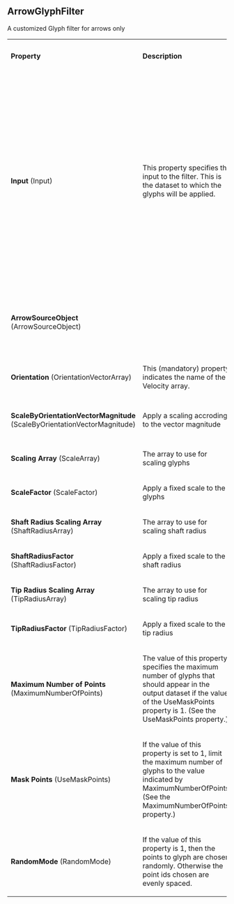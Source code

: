 
==ArrowGlyphFilter==

A customized Glyph filter for arrows only

{| class="PropertiesTable" border="1" cellpadding="5"
|-
| '''Property'''
| '''Description'''
| '''Default Value(s)'''
| '''Restrictions'''

|-
|'''Input''' (Input)
|

This property specifies the input to the filter.
This is the dataset to which the glyphs will be applied.

|

|
Accepts input of following types:
* vtkDataSet
The dataset must contain a field array ()

The dataset must contain a field array (point)

with 3 component(s).

The dataset must contain a field array (point)

with 1 component(s).

|-
|'''ArrowSourceObject''' (ArrowSourceObject)
|

|

|
The value can be one of the following:
* ArrowSource (sources)

|-
|'''Orientation''' (OrientationVectorArray)
|

This (mandatory) property indicates the name of the Velocity array.

|
direction
|
An array of vectors is required.
|-
|'''ScaleByOrientationVectorMagnitude''' (ScaleByOrientationVectorMagnitude)
|

Apply a scaling accroding to the vector magnitude

|
1
|
Accepts boolean values (0 or 1).
|-
|'''Scaling Array''' (ScaleArray)
|

The array to use for scaling glyphs

|
Scale
|

|-
|'''ScaleFactor''' (ScaleFactor)
|

Apply a fixed scale to the glyphs

|
1.0
|

|-
|'''Shaft Radius Scaling Array''' (ShaftRadiusArray)
|

The array to use for scaling shaft radius

|
Scale
|

|-
|'''ShaftRadiusFactor''' (ShaftRadiusFactor)
|

Apply a fixed scale to the shaft radius

|
1.0
|

|-
|'''Tip Radius Scaling Array''' (TipRadiusArray)
|

The array to use for scaling tip radius

|
Scale
|

|-
|'''TipRadiusFactor''' (TipRadiusFactor)
|

Apply a fixed scale to the tip radius

|
1.0
|

|-
|'''Maximum Number of Points''' (MaximumNumberOfPoints)
|

The value of this property specifies the maximum number of glyphs that should appear in the output dataset if the value of the UseMaskPoints property is 1. (See the UseMaskPoints property.)

|
5000
|

|-
|'''Mask Points''' (UseMaskPoints)
|

If the value of this property is set to 1, limit the maximum number of glyphs to the value indicated by MaximumNumberOfPoints. (See the MaximumNumberOfPoints property.)

|
1
|
Accepts boolean values (0 or 1).
|-
|'''RandomMode''' (RandomMode)
|

If the value of this property is 1, then the points to glyph are chosen randomly. Otherwise the point ids chosen are evenly spaced.

|
1
|
Accepts boolean values (0 or 1).

|}

